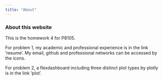 ```yaml
---
title: "About"
---
```


### About this website

This is the homework 4 for P8105.

For problem 1, my academic and professional experience is in the link 'resume'.
My email, github and professional networks can be accessed by the icons.

For problem 2, a flexdashboard including three distinct plot types by plotly is in the link 'plot'.